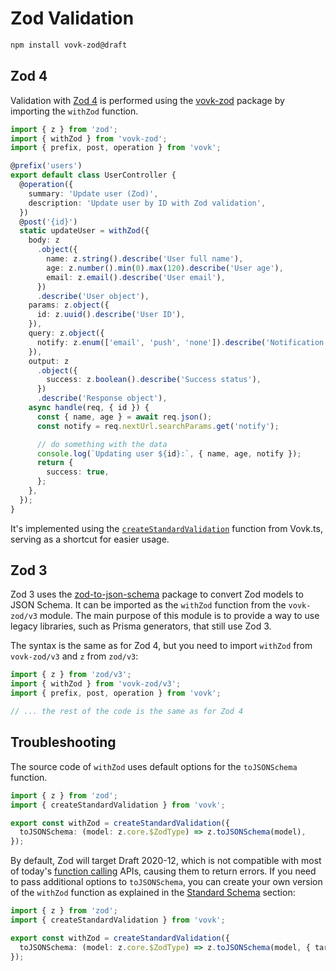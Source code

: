 # Zod Validation

```sh npm2yarn
npm install vovk-zod@draft
```

## Zod 4

Validation with [Zod 4](https://www.npmjs.com/package/zod) is performed using the [vovk-zod](https://www.npmjs.com/package/vovk-zod) package by importing the `withZod` function.

```ts
import { z } from 'zod';
import { withZod } from 'vovk-zod';
import { prefix, post, operation } from 'vovk';

@prefix('users')
export default class UserController {
  @operation({
    summary: 'Update user (Zod)',
    description: 'Update user by ID with Zod validation',
  })
  @post('{id}')
  static updateUser = withZod({
    body: z
      .object({
        name: z.string().describe('User full name'),
        age: z.number().min(0).max(120).describe('User age'),
        email: z.email().describe('User email'),
      })
      .describe('User object'),
    params: z.object({
      id: z.uuid().describe('User ID'),
    }),
    query: z.object({
      notify: z.enum(['email', 'push', 'none']).describe('Notification type'),
    }),
    output: z
      .object({
        success: z.boolean().describe('Success status'),
      })
      .describe('Response object'),
    async handle(req, { id }) {
      const { name, age } = await req.json();
      const notify = req.nextUrl.searchParams.get('notify');

      // do something with the data
      console.log(`Updating user ${id}:`, { name, age, notify });
      return {
        success: true,
      };
    },
  });
}
```

It's implemented using the [`createStandardValidation`](./standard) function from Vovk.ts, serving as a shortcut for easier usage.

## Zod 3

Zod 3 uses the [zod-to-json-schema](https://www.npmjs.com/package/zod-to-json-schema) package to convert Zod models to JSON Schema. It can be imported as the `withZod` function from the `vovk-zod/v3` module. The main purpose of this module is to provide a way to use legacy libraries, such as Prisma generators, that still use Zod 3.

The syntax is the same as for Zod 4, but you need to import `withZod` from `vovk-zod/v3` and `z` from `zod/v3`:

```ts
import { z } from 'zod/v3';
import { withZod } from 'vovk-zod/v3';
import { prefix, post, operation } from 'vovk';

// ... the rest of the code is the same as for Zod 4
```

## Troubleshooting

The source code of `withZod` uses default options for the `toJSONSchema` function.

```ts filename="vovk-zod/src/index.ts"
import { z } from 'zod';
import { createStandardValidation } from 'vovk';

export const withZod = createStandardValidation({
  toJSONSchema: (model: z.core.$ZodType) => z.toJSONSchema(model),
});
```

By default, Zod will target Draft 2020-12, which is not compatible with most of today's [function calling](/function-calling) APIs, causing them to return errors. If you need to pass additional options to `toJSONSchema`, you can create your own version of the `withZod` function as explained in the [Standard Schema](/validation/standard) section:

```ts filename="src/lib/withZod.ts" {5}
import { z } from 'zod';
import { createStandardValidation } from 'vovk';

export const withZod = createStandardValidation({
  toJSONSchema: (model: z.core.$ZodType) => z.toJSONSchema(model, { target: 'draft-7' }),
});
```

